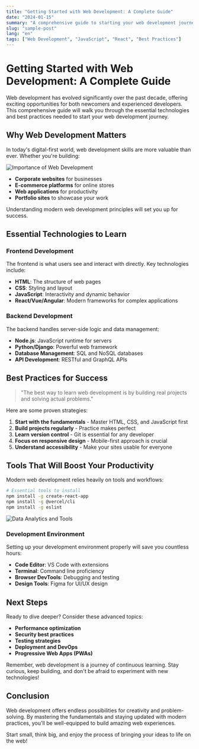 ```yaml
---
title: "Getting Started with Web Development: A Complete Guide"
date: "2024-01-15"
summary: "A comprehensive guide to starting your web development journey, covering essential technologies, tools, and best practices for modern web development."
slug: "sample-post"
lang: "en"
tags: ["Web Development", "JavaScript", "React", "Best Practices"]
---
```


# Getting Started with Web Development: A Complete Guide

Web development has evolved significantly over the past decade, offering exciting opportunities for both newcomers and experienced developers. This comprehensive guide will walk you through the essential technologies and best practices needed to start your web development journey.

## Why Web Development Matters

In today's digital-first world, web development skills are more valuable than ever. Whether you're building:

![Importance of Web Development](/services/web-development.jpg)

- **Corporate websites** for businesses
- **E-commerce platforms** for online stores
- **Web applications** for productivity
- **Portfolio sites** to showcase your work

Understanding modern web development principles will set you up for success.

## Essential Technologies to Learn

### Frontend Development

The frontend is what users see and interact with directly. Key technologies include:

- **HTML**: The structure of web pages
- **CSS**: Styling and layout
- **JavaScript**: Interactivity and dynamic behavior
- **React/Vue/Angular**: Modern frameworks for complex applications

### Backend Development

The backend handles server-side logic and data management:

- **Node.js**: JavaScript runtime for servers
- **Python/Django**: Powerful web framework
- **Database Management**: SQL and NoSQL databases
- **API Development**: RESTful and GraphQL APIs

## Best Practices for Success

> "The best way to learn web development is by building real projects and solving actual problems."

Here are some proven strategies:

1. **Start with the fundamentals** - Master HTML, CSS, and JavaScript first
2. **Build projects regularly** - Practice makes perfect
3. **Learn version control** - Git is essential for any developer
4. **Focus on responsive design** - Mobile-first approach is crucial
5. **Understand accessibility** - Make your sites usable for everyone

## Tools That Will Boost Your Productivity

Modern web development relies heavily on tools and workflows:

```bash
# Essential tools to install
npm install -g create-react-app
npm install -g @vercel/cli
npm install -g eslint
```

![Data Analytics and Tools](/services/data-analytics.jpg)

### Development Environment

Setting up your development environment properly will save you countless hours:

- **Code Editor**: VS Code with extensions
- **Terminal**: Command line proficiency
- **Browser DevTools**: Debugging and testing
- **Design Tools**: Figma for UI/UX design

## Next Steps

Ready to dive deeper? Consider these advanced topics:

- **Performance optimization**
- **Security best practices**
- **Testing strategies**
- **Deployment and DevOps**
- **Progressive Web Apps (PWAs)**

Remember, web development is a journey of continuous learning. Stay curious, keep building, and don't be afraid to experiment with new technologies!

## Conclusion

Web development offers endless possibilities for creativity and problem-solving. By mastering the fundamentals and staying updated with modern practices, you'll be well-equipped to build amazing web experiences.

Start small, think big, and enjoy the process of bringing your ideas to life on the web!
